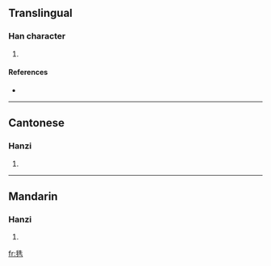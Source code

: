 ==Translingual==

===Han character===
{{Han char|rn=82|rad=毛|as=06|sn=10|four=2471<sub>1</sub>|canj=竹山竹土山 (HUHGU)}}

# {{defn|Han|sort=毛06}}

====References====
* {{Han ref|kx=0593.030|dkj=16821|dj=0985.130|hdz=31997.060|uh=6BE8|ud=27624|bh=D240|bd=53824}}

----

==Cantonese==

===Hanzi===
{{yue-hanzi|jyut=|y=sin2}}

# {{defn|Cantonese}}

----

==Mandarin==

===Hanzi===
{{cmn-hanzi|pin=[[xiǎn]] ([[xian3]])|wg=hsien<sup>3</sup>}}

# {{defn|Mandarin}}

[[fr:毨]]